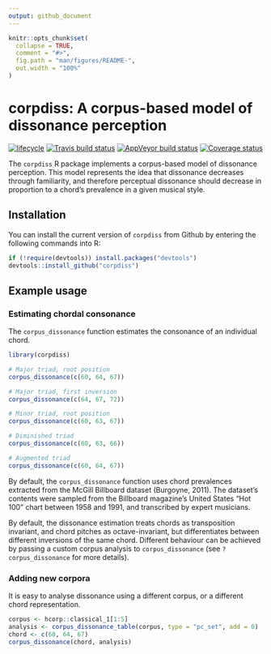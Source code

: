 ```yaml
---
output: github_document
---
```


<!-- README.md is generated from README.Rmd. Please edit that file -->

```r
knitr::opts_chunk$set(
  collapse = TRUE,
  comment = "#>",
  fig.path = "man/figures/README-",
  out.width = "100%"
)
```
# corpdiss: A corpus-based model of dissonance perception

[![lifecycle](https://img.shields.io/badge/lifecycle-maturing-blue.svg)](https://www.tidyverse.org/lifecycle/#maturing)
[![Travis build status](https://travis-ci.org/pmcharrison/corpdiss.svg?branch=master)](https://travis-ci.org/pmcharrison/corpdiss)
[![AppVeyor build status](https://ci.appveyor.com/api/projects/status/github/pmcharrison/corpdiss?branch=master&svg=true)](https://ci.appveyor.com/project/pmcharrison/corpdiss)
[![Coverage status](https://coveralls.io/repos/github/pmcharrison/corpdiss/badge.svg)](https://coveralls.io/r/pmcharrison/corpdiss?branch=master)

The `corpdiss` R package implements a corpus-based model of dissonance perception.
This model represents the idea that dissonance decreases through familiarity, 
and therefore perceptual dissonance should decrease in proportion to 
a chord's prevalence in a given musical style.

## Installation

You can install the current version of `corpdiss` from Github by entering
the following commands into R:

``` r
if (!require(devtools)) install.packages("devtools")
devtools::install_github("corpdiss")
```

## Example usage

### Estimating chordal consonance

The `corpus_dissonance` function estimates the consonance of an individual chord.

```r
library(corpdiss)

# Major triad, root position
corpus_dissonance(c(60, 64, 67))

# Major triad, first inversion
corpus_dissonance(c(64, 67, 72))

# Minor triad, root position
corpus_dissonance(c(60, 63, 67))

# Diminished triad
corpus_dissonance(c(60, 63, 66))

# Augmented triad
corpus_dissonance(c(60, 64, 67))
```

By default, the `corpus_dissonance` function uses chord prevalences 
extracted from the McGill Billboard dataset (Burgoyne, 2011).
The dataset's contents were sampled from the Billboard magazine's
United States "Hot 100" chart between 1958 and 1991,
and transcribed by expert musicians.

By default,
the dissonance estimation treats chords as transposition invariant,
and chord pitches as octave-invariant,
but differentiates between different inversions of the same chord.
Different behaviour can be achieved by passing a custom corpus analysis
to `corpus_dissonance` (see `?corpus_dissonance` for more details).

### Adding new corpora

It is easy to analyse dissonance using a different corpus,
or a different chord representation.

```r
corpus <- hcorp::classical_1[1:5]
analysis <- corpus_dissonance_table(corpus, type = "pc_set", add = 0)
chord <- c(60, 64, 67)
corpus_dissonance(chord, analysis)
```
